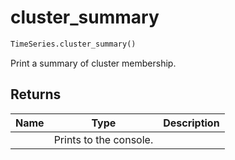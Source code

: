 # cluster_summary { #google_ngrams.TimeSeries.cluster_summary }

```python
TimeSeries.cluster_summary()
```

Print a summary of cluster membership.

## Returns {.doc-section .doc-section-returns}

| Name   | Type                   | Description   |
|--------|------------------------|---------------|
|        | Prints to the console. |               |